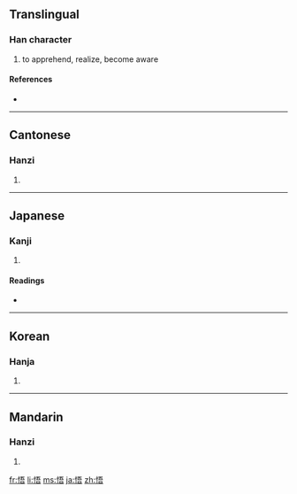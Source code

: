 ==Translingual==

===Han character===
{{Han char|rn=61|rad=心|as=07|sn=10|four=9106<sub>1</sub>|canj=心一一口 (PMMR)|ids=⿰[[忄]][[吾]]}}

# to apprehend, realize, become aware

====References====
* {{Han ref|kx=0388.050|dkj=10680|dj=0720.200|hdz=42303.040|uh=609F|ud=24735|bh=AEA9|bd=44713}}

----

==Cantonese==

===Hanzi===
{{yue-hanzi|jyut=ng6|y=ng6}}

# {{defn|Cantonese}}

----

==Japanese==

===Kanji===
{{ja-kanji|grade=c|rs=心07}}

# {{defn|Japanese}}

====Readings====
* {{ja-readings|on=[[ご]] (go)|kun=[[さとる]] (satoru), [[さとり]] (satori)}}

----

==Korean==

===Hanja===
{{ko-hanja|hangeul=오|eumhun=|rv=o|mr=o|y=o}}

# {{defn|Korean}}

----

==Mandarin==

===Hanzi===
{{cmn-hanzi|pin=[[wù]] ([[wu4]])|wg=wu<sup>4</sup>}}

# {{defn|Mandarin}}

[[fr:悟]]
[[li:悟]]
[[ms:悟]]
[[ja:悟]]
[[zh:悟]]